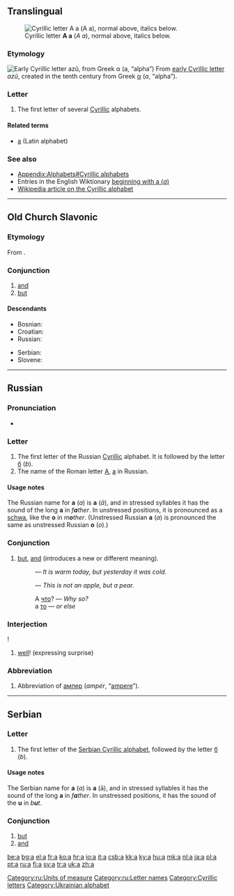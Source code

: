 {{also|А|Appendix:Variations of "a"}}
==Translingual==
[[Image:Cyrillic A.png|thumb|right|Cyrillic letter '''А а''' (''A a''), normal above, italics below.]]

===Etymology===
[[Image:Early Cyrillic letter Azu.png|Early Cyrillic letter ''azǔ'', from Greek α (''a'', “alpha”)]]
From [[w:Early Cyrillic alphabet|early Cyrillic letter]] ''azǔ'', created in the tenth century from Greek [[α]] (''a'', “alpha”).

===Letter===
{{infl|mul|letter|lower case||upper case|А}}

# The first letter of several [[Cyrillic]] alphabets.

====Related terms====
* [[a]] (Latin alphabet)

===See also===
* [[Appendix:Alphabets#Cyrillic alphabets]]
* Entries in the English Wiktionary [[Special:Allpages/а|beginning with а (''a'')]]
* [[w:Cyrillic alphabet|Wikipedia article on the Cyrillic alphabet]]

----

==Old Church Slavonic==

===Etymology===
From {{proto|Slavic|a|lang=cu}}.

===Conjunction===
{{infl|cu|conjunction|tr=a}}

# [[and]]
# [[but]]

====Descendants====
{{top2}}
* Bosnian: {{l|bs|a}}
* Croatian: {{l|hr|a}}
* Russian: {{l|ru|а}}
{{mid2}}
* Serbian: {{l|sr|a}}
* Slovene: {{l|sl|a}}
{{bottom2}}

----

==Russian==

===Pronunciation===
* {{audio|Ru-а.ogg|audio}}

===Letter===
{{infl|ru|letter|lower case||upper case|А}}

# The first letter of the Russian [[Cyrillic]] alphabet. It is followed by the letter [[б]] (''b'').
# The name of the Roman letter [[A]], [[a]] in Russian.

====Usage notes====
The Russian name for '''а''' (''a'') is '''а''' (''ā''), and in stressed syllables it has the sound of the long '''a''' in ''f'''a'''ther''. In unstressed positions, it is pronounced as a [[schwa]], like the '''o''' in ''m'''o'''ther''. (Unstressed Russian '''а''' (''a'') is pronounced the same as unstressed Russian '''о''' (''o'').)

===Conjunction===
{{infl|ru|conjunction}}

# [[but]], [[and]] (introduces a new or different meaning).
#: {{Cyrl|[[сегодня|Сего́дня]] [[теплый|тепло́]], а [[вчера|вчера́]] [[быть|бы́ло]] [[холодный|хо́лодно]]}} — ''It is warm today, but yesterday it was cold.''
#: {{Cyrl|[[это|Это]] [[не#Russian|не]] [[яблоко|я́блоко]], а [[груша|гру́ша]]}} — ''This is not an apple, but a pear.''
#: А [[что]]? — ''Why so?''
#: а [[тот|то]] — ''or else''

===Interjection===
{{infl|ru|interjection}}!

# [[well]]! (expressing surprise)

===Abbreviation===
{{infl|ru|abbreviation}}

# Abbreviation of [[ампер]] (''ampér'', “[[ampere]]”).

[[Category:ru:Units of measure]]
[[Category:ru:Letter names]]

----

==Serbian==

===Letter===
{{infl|sr|letter|lower case||upper case|А}}

# The first letter of the [[Serbian Cyrillic alphabet]], followed by the letter [[б#Serbian|б]] (''b'').

====Usage notes====
The Serbian name for '''а''' (''a'') is '''а''' (ā), and in stressed syllables it has the sound of the long '''a''' in ''f'''a'''ther''. In unstressed positions, it has the sound of the '''u''' in ''b'''u'''t''.

===Conjunction===
{{infl|sr|conjunction|Roman spelling|a}}

# [[but]]
# [[and]]

[[Category:Cyrillic letters]]
[[Category:Ukrainian alphabet]]

[[be:а]]
[[bg:а]]
[[el:а]]
[[fr:а]]
[[ko:а]]
[[hr:а]]
[[io:а]]
[[it:а]]
[[csb:а]]
[[kk:а]]
[[ky:а]]
[[hu:а]]
[[mk:а]]
[[nl:а]]
[[ja:а]]
[[pl:а]]
[[pt:а]]
[[ru:а]]
[[fi:а]]
[[sv:а]]
[[tr:а]]
[[uk:а]]
[[zh:а]]